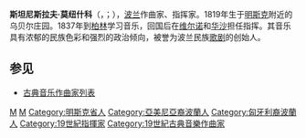 {{Multiple issues|
{{Expand language|en|time=2021-12-26}}
{{Unreferenced|time=2021-12-26T06:22:42+00:00}}
}}
{{Infobox classical
| 中文名 = 斯坦尼斯拉夫·莫纽什科
| 画像 = Stanisłaŭ Maniuška. Станіслаў Манюшка (T. Maleszewski, 1865).jpg
| 附注 =  1865年的莫纽什科
| 原文名 = Stanisław Moniuszko        
| 出生日期 = {{birth date|1819|5|5}}
| 出生地点 = {{flag|Russian Empire}}[[明斯克省|明斯克省]]
| 逝世日期 = {{death date and age|1872|6|4|1819|5|5}}
| 逝世地点 = [[华沙|华沙]]
| 所属时期 = 浪漫主义
| 所属乐派 =  
| 擅长作品类型 = 歌剧，艺术歌曲
| 代表作 = 歌剧《哈尔卡》《闹鬼庄园》，艺术歌曲数百首
| 师从 = 
| 学生 = 
| 官方网站 = 
| 签名 = Moniuszko signature 1.jpg
}}

'''斯坦尼斯拉夫·莫纽什科'''（{{lang-pl|'''Stanisław Moniuszko'''}}，{{IPA-pl|stãˈɲiswaf mɔ̃ˈɲuʃkɔ}}；{{bd|1819年|5月5日|1872年|6月4日}}），[[波兰|波兰]]作曲家、指挥家。1819年生于[[明斯克|明斯克]]附近的乌贝尔庄园。1837年到[[柏林|柏林]]学习音乐，回国后在[[维尔诺|维尔诺]]和[[华沙|华沙]]担任指挥。其音乐具有浓郁的民族色彩和强烈的政治倾向，被誉为波兰民族[[歌剧|歌剧]]的创始人。

==参见==
* [[古典音乐作曲家列表|古典音乐作曲家列表]]
{{Commonscat|Stanislaw Moniuszko}}

{{Authority control}}
{{DEFAULTSORT: Moniuszko, Stanisław}}
[[Category:波兰作曲家|M]]
[[Category:浪漫主义作曲家|M]]
[[Category:明斯克省人|Category:明斯克省人]]
[[Category:亞美尼亞裔波蘭人|Category:亞美尼亞裔波蘭人]]
[[Category:匈牙利裔波蘭人|Category:匈牙利裔波蘭人]]
[[Category:19世紀指揮家|Category:19世紀指揮家]]
[[Category:19世紀古典音樂作曲家|Category:19世紀古典音樂作曲家]]